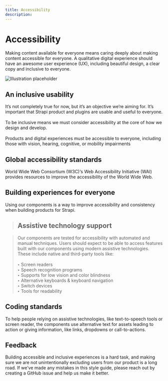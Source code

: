 ```yaml
---
title: Accessibility
description: 
---
```


# Accessibility

Making content available for everyone means caring deeply about making content accessible for everyone. A qualitative digital experience should have an awesome user experience (UX), including beautiful design, a clear copy and inclusive to everyone.

![Illustration placeholder](/illustration-box.png)

## An inclusive usability

It’s not completely true for now, but it’s an objective we’re aiming for. It’s important that Strapi product and plugins are usable and useful to everyone. <br/> <br/>
To be inclusive means we must consider accessibility at the core of how we design and develop. <br/> <br/>
Products and digital experiences must be accessible to everyone, including those with vision, hearing, cognitive, or mobility impairments

## Global accessibility standards

World Wide Web Consortium (W3C)‘s Web Accessibility Initiative (WAI) provides resources to improve the accessibility of the World Wide Web.

## Building experiences for everyone

Using our components is a way to improve accessibility and consistency when building products for Strapi.

> ## Assistive technology support

> Our components are tested for accessibility with automated and manual techniques. Users should expect to be able to access features built with our components using modern assistive technologies. These include native and third-party tools like: <br/> <br/>
> **‣** Screen readers <br/>
> **‣** Speech recognition programs <br/>
> **‣** Supports for low vision and color blindness <br/>
> **‣** Alternative keyboards & keyboard navigation <br/>
> **‣** Switch devices <br/>
> **‣** Tools for readability <br/>

## Coding standards

To help people relying on assistive technologies, like text-to-speech tools or screen reader, the components use alternative text for assets leading to action or giving information, like links, dropdowns or call-to-actions. 

## Feedback

Building accessible and inclusive experiences is a hard task, and making sure we are not unintentionally excluding users from our product is a long road. If we’ve made any mistakes in this style guide, please reach out by creating a GitHub issue and help us make it better.